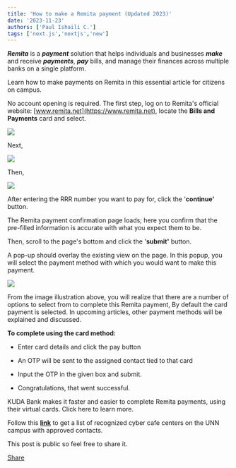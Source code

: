 ```yaml
---
title: 'How to make a Remita payment (Updated 2023)'
date: '2023-11-23'
authors: ['Paul Ishaili C.']
tags: ['next.js','nextjs','new']
---
```


***Remita*** is a ***payment*** solution that helps individuals and businesses ***make*** and receive ***payments***, ***pay*** bills, and manage their finances across multiple banks on a single platform.

Learn how to make payments on Remita in this essential article for citizens on campus.

No account opening is required. The first step, log on to Remita's official website: [www.remita.net](https://www.remita.net), locate the **Bills and Payments** card and select.

[![](https://substackcdn.com/image/fetch/w_1456,c_limit,f_auto,q_auto:good,fl_progressive:steep/https%3A%2F%2Fbucketeer-e05bbc84-baa3-437e-9518-adb32be77984.s3.amazonaws.com%2Fpublic%2Fimages%2F98afbb33-3312-462c-8ad2-97fa786373a9_1352x754.png)](https://substackcdn.com/image/fetch/f_auto,q_auto:good,fl_progressive:steep/https%3A%2F%2Fbucketeer-e05bbc84-baa3-437e-9518-adb32be77984.s3.amazonaws.com%2Fpublic%2Fimages%2F98afbb33-3312-462c-8ad2-97fa786373a9_1352x754.png)

Next,

[![](https://substackcdn.com/image/fetch/w_1456,c_limit,f_auto,q_auto:good,fl_progressive:steep/https%3A%2F%2Fbucketeer-e05bbc84-baa3-437e-9518-adb32be77984.s3.amazonaws.com%2Fpublic%2Fimages%2F143d386f-62c5-4a70-a033-0e622217cfb1_1342x646.png)](https://substackcdn.com/image/fetch/f_auto,q_auto:good,fl_progressive:steep/https%3A%2F%2Fbucketeer-e05bbc84-baa3-437e-9518-adb32be77984.s3.amazonaws.com%2Fpublic%2Fimages%2F143d386f-62c5-4a70-a033-0e622217cfb1_1342x646.png)

Then,

[![](https://substackcdn.com/image/fetch/w_1456,c_limit,f_auto,q_auto:good,fl_progressive:steep/https%3A%2F%2Fbucketeer-e05bbc84-baa3-437e-9518-adb32be77984.s3.amazonaws.com%2Fpublic%2Fimages%2Fb0b03382-ba3d-4431-a060-e1ca806fa81d_1344x650.png)](https://substackcdn.com/image/fetch/f_auto,q_auto:good,fl_progressive:steep/https%3A%2F%2Fbucketeer-e05bbc84-baa3-437e-9518-adb32be77984.s3.amazonaws.com%2Fpublic%2Fimages%2Fb0b03382-ba3d-4431-a060-e1ca806fa81d_1344x650.png)

After entering the RRR number you want to pay for, click the '**continue'** button.

The Remita payment confirmation page loads; here you confirm that the pre-filled information is accurate with what you expect them to be.

Then, scroll to the page's bottom and click the '**submit'** button.

A pop-up should overlay the existing view on the page. In this popup, you will select the payment method with which you would want to make this payment.

[![](https://substackcdn.com/image/fetch/w_1456,c_limit,f_auto,q_auto:good,fl_progressive:steep/https%3A%2F%2Fbucketeer-e05bbc84-baa3-437e-9518-adb32be77984.s3.amazonaws.com%2Fpublic%2Fimages%2F60c3259d-df23-4c28-9924-92ce5884f745_1008x620.png)](https://substackcdn.com/image/fetch/f_auto,q_auto:good,fl_progressive:steep/https%3A%2F%2Fbucketeer-e05bbc84-baa3-437e-9518-adb32be77984.s3.amazonaws.com%2Fpublic%2Fimages%2F60c3259d-df23-4c28-9924-92ce5884f745_1008x620.png)

From the image illustration above, you will realize that there are a number of options to select from to complete this Remita payment, By default the card payment is selected. In upcoming articles, other payment methods will be explained and discussed.

**To complete using the card method:**

-   Enter card details and click the pay button

-   An OTP will be sent to the assigned contact tied to that card

-   Input the OTP in the given box and submit.

-   Congratulations, that went successful.

KUDA Bank makes it faster and easier to complete Remita payments, using their virtual cards. Click here to learn more.

Follow this [**link**](https://www.appsheet.com/newshortcut/7eb342d8-592e-4e06-911f-bfe5958060d6) to get a list of recognized cyber cafe centers on the UNN campus with approved contacts.

This post is public so feel free to share it.

[Share](%%share_url%%)